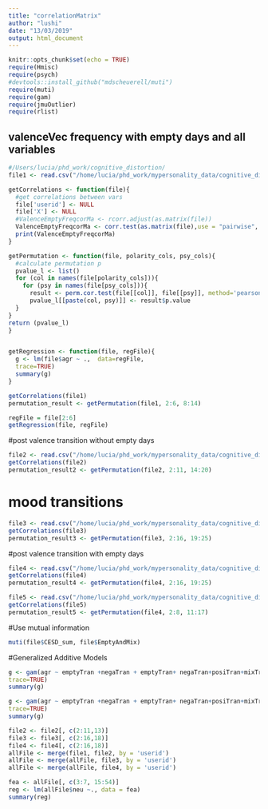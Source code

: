```yaml
---
title: "correlationMatrix"
author: "lushi"
date: "13/03/2019"
output: html_document
---
```


```r
knitr::opts_chunk$set(echo = TRUE)
require(Hmisc)
require(psych)
#devtools::install_github("mdscheuerell/muti")
require(muti)
require(gam)
require(jmuOutlier)
require(rlist)
```

## valenceVec frequency with empty days and all variables
```r
#/Users/lucia/phd_work/cognitive_distortion/
file1 <- read.csv("/home/lucia/phd_work/mypersonality_data/cognitive_distortion/newScripts/moodVector/moodVectorsData/ValenceEmptyFreqAllVar.csv")

getCorrelations <- function(file){
  #get correlations between vars
  file['userid'] <- NULL
  file['X'] <- NULL
  #ValenceEmptyFreqcorMa <- rcorr.adjust(as.matrix(file))
  ValenceEmptyFreqcorMa <- corr.test(as.matrix(file),use = "pairwise", method="pearson",adjust="holm",alpha=.05)
  print(ValenceEmptyFreqcorMa)
}

getPermutation <- function(file, polarity_cols, psy_cols){
  #calculate permutation p
  pvalue_l <- list()
  for (col in names(file[polarity_cols])){
    for (psy in names(file[psy_cols])){
      result <- perm.cor.test(file[[col]], file[[psy]], method='pearson')
      pvalue_l[[paste(col, psy)]] <- result$p.value
  }
} 
return (pvalue_l)
}


getRegression <- function(file, regFile){
  g <- lm(file$agr ~ .,  data=regFile,
  trace=TRUE)
  summary(g)
}

getCorrelations(file1)
permutation_result <- getPermutation(file1, 2:6, 8:14)

regFile = file[2:6]
getRegression(file, regFile)

```

#post valence transition without empty days

```r

file2 <- read.csv("/home/lucia/phd_work/mypersonality_data/cognitive_distortion/newScripts/moodVector/moodVectorsData/ValenceNoEmptyAllVar.csv")
getCorrelations(file2)
permutation_result2 <- getPermutation(file2, 2:11, 14:20)

```

# mood transitions
```r
file3 <- read.csv("/home/lucia/phd_work/mypersonality_data/cognitive_distortion/newScripts/moodVector/moodVectorsData/MoodVecAllVar.csv")
getCorrelations(file3)
permutation_result3 <- getPermutation(file3, 2:16, 19:25)

```

#post valence transition with empty days
```r
file4 <- read.csv("/home/lucia/phd_work/mypersonality_data/cognitive_distortion/newScripts/moodVector/moodVectorsData/ValenceEmptyAllVar.csv")
getCorrelations(file4)
permutation_result4 <- getPermutation(file4, 2:16, 19:25)

```

```r

file5 <- read.csv("/home/lucia/phd_work/mypersonality_data/cognitive_distortion/newScripts/moodVector/moodVectorsData/PostsLyricsTranEmptyAllVar.csv")
getCorrelations(file5)
permutation_result5 <- getPermutation(file4, 2:8, 11:17)

```


#Use mutual information 
```r

muti(file$CESD_sum, file$EmptyAndMix)

```
#Generalized Additive Models
```r
g <- gam(agr ~ emptyTran +negaTran + emptyTran+ negaTran+posiTran+mixTran + neuTran+ PosAndNeg+ MixAndPos +MixAndNeg +MixAndNeu +NeuAndPos+ NeuAndNeg + EmptyAndPos+ EmptyAndNeg +EmptyAndMix +EmptyAndNeu, family = gaussian, data=file,
trace=TRUE)
summary(g)


```

```r
g <- gam(agr ~ emptyTran +negaTran + emptyTran+ negaTran+posiTran+mixTran + neuTran+ PosAndNeg+ MixAndPos +MixAndNeg +MixAndNeu +NeuAndPos+ NeuAndNeg + EmptyAndPos+ EmptyAndNeg +EmptyAndMix +EmptyAndNeu, family = gaussian, data=file,
trace=TRUE)
summary(g)


```

```r
file2 <- file2[, c(2:11,13)]
file3 <- file3[, c(2:16,18)]
file4 <- file4[, c(2:16,18)]
allFile <- merge(file1, file2, by = 'userid')
allFile <- merge(allFile, file3, by = 'userid')
allFile <- merge(allFile, file4, by = 'userid')

fea <- allFile[, c(3:7, 15:54)]
reg <- lm(allFile$neu ~., data = fea)
summary(reg)
```



